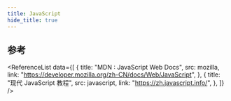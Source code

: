 ```yaml
---
title: JavaScript
hide_title: true
---
```



<FeatureIcon src={javascript} title="JavaScript" />
<LinkList
  data={[
    {
      title: "数据类型",
      link: "/docs/javascript/data-type",
      src: javascript,
    },
    {
      title: "表达式",
      link: "/docs/javascript/expressions",
      src: javascript,
    },
    {
      title: "运算符",
      link: "/docs/javascript/operators",
      src: javascript,
    },
    {
      title: "引用类型",
      link: "/docs/javascript/reference-types",
      src: javascript,
    },
    {
      title: "解决方案",
      link: "/docs/javascript/solutions",
      src: javascript,
    },
  ]}
/>

## 参考

<ReferenceList
  data={[
    {
      title: "MDN : JavaScript Web Docs",
      src: mozilla,
      link: "https://developer.mozilla.org/zh-CN/docs/Web/JavaScript",
    },
    {
      title: "现代 JavaScript 教程",
      src: javascript,
      link: "https://zh.javascript.info/",
    },
  ]}
/>
